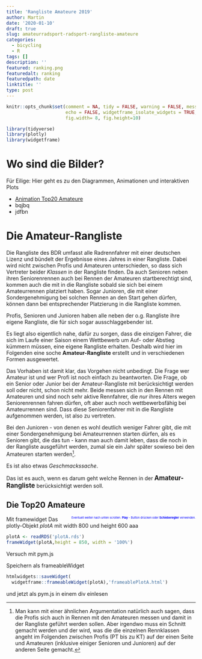 ```yaml
---
title: 'Rangliste Amateure 2019'
author: Martin
date: '2020-01-10'
draft: true
slug: amateurradsport-radsport-rangliste-amateure
categories:
  - bicycling
  - R
tags: []
description: ''
featured: ranking.png
featuredalt: ranking
featuredpath: date
linktitle: ''
type: post
---
```


<style>
#responsive-image {  width: 50%;  height: auto; } 
#fixed-width-flamingo {  width: 500px; } 


aside {
    float: right;
    color: blue;
    max-width: 500px;
    font-size: 1ex;
}

</style>

```r
knitr::opts_chunk$set(comment = NA, tidy = FALSE, warning = FALSE, message = FALSE,
                      echo = FALSE, widgetframe_isolate_widgets = TRUE,
                      fig.width= 8, fig.height=10)

library(tidyverse)
library(plotly)
library(widgetframe)
```

# Wo sind die Bilder?

Für Eilige: Hier geht es zu den Diagrammen, Animationen und interaktiven Plots

+ [Animation Top20 Amateure](#Top20)
+ bqjbq
+ jdfbn



    
# Die Amateur-Rangliste

Die Rangliste des BDR umfasst alle Radrennfahrer mit einer deutschen Lizenz und bündelt der Ergebnisse eines Jahres in einer Rangliste. Dabei wird nicht zwischen Profis und Amateuren unterschieden, so dass sich Vertreter beider _Klassen_ in der Rangliste finden. Da auch Senioren neben ihren Seniorenrennen auch bei Rennen der Amateuren startberechtigt sind, kommen auch die mit in die Rangliste sobald sie sich bei einem Amateurrennen platziert haben. Sogar Junioren, die mit einer Sondergenehmigung bei solchen Rennen an den Start gehen dürfen, können dann bei entsprechender Platzierung in die Rangliste kommen.

Profis, Senioren und Junioren haben alle neben der o.g. Rangliste ihre eigene Rangliste, die für sich sogar ausschlaggebender ist. 

Es liegt also eigentlich nahe, dafür zu sorgen, dass die einzigen Fahrer, die sich im Laufe einer Saison einem Wettbewerb um Auf- oder Abstieg kümmern müssen, eine eigene Rangliste erhalten. Deshalb wird hier im Folgenden eine soche **Amateur-Rangliste** erstellt und in verschiedenen Formen ausgewertet.

Das Vorhaben ist damit klar, das Vorgehen nicht unbedingt. Die Frage wer Amateur ist und wer Profi ist noch einfach zu beantworten. Die Frage, ob ein Senior oder Junior bei der Amateur-Rangliste mit berücksichtigt werden soll oder nicht, schon nicht mehr. Beide messen sich in den Rennen mit Amateuren und sind noch sehr aktive Rennfahrer, die _nur_ ihres Alters wegen Seniorenrennen fahren dürfen, oft aber auch noch wettbewerbsfähig bei Amateurrennen sind. Dass diese Seniorenfahrer mit in die Rangliste aufgenommen werden, ist also zu vertreten. 

Bei den Junioren - von denen es wohl deutlich weniger Fahrer gibt, die mit einer Sondergenehmigung bei Amateurrennen starten dürfen, als es Senioren gibt, die das tun - kann man auch damit leben, dass die noch in der Rangliste ausgeführt werden, zumal sie ein Jahr später sowieso bei den Amateuren starten werden^[Man kann mit einer ähnlichen Argumentation natürlich auch sagen, dass die Profis sich auch in Rennen mit den Amateuren messen und damit in der Rangliste geführt werden sollen. Aber irgendwo muss ein Schnitt gemacht werden und der wird, was die die einzelnen Rennklassen angeht im Folgenden zwischen Profis (PT bis zu KT) auf der einen Seite und Amateuren (inklusive einiger Senioren und Junioren) auf der anderen Seite gemacht.].

Es ist also etwas _Geschmackssache_.

Das ist es auch, wenn es darum geht welche Rennen in der <span style="font-weight:bold; font-size: 1.2em;">Amateur-Rangliste</span> berücksichtigt werden soll. 

## Die Top20 Amateure {#Top20}

<aside>
	Eventuell weiter nach unten scrollen. **Play** - Button drücken oder **Schieberegler** verwenden.
</aside>


Mit framewidget
Das plotly-Objekt _plotA_ mit width 800 und height 600 aaa

```r
plotA <- readRDS('plotA.rds')
frameWidget(plotA,height = 850, width = '100%')

```


Versuch mit pym.js

Speichern als frameableWidget 

```r
htmlwidgets::saveWidget(
  widgetframe::frameableWidget(plotA),'frameablePlotA.html')
```

und jetzt als pym.js in einem div einlesen [](http://blog.apps.npr.org/pym.js/)

<div id="example"></div>
<script type="text/javascript" src="https://pym.nprapps.org/pym.v1.min.js"></script>
<script>
    var pymParent = new pym.Parent('example', 'frameablePlotA.html', {});
</script>


<!-- <iframe width='100%' height='1000' src='https://marblo.shinyapps.io/RL_III/' allowfullscreen></iframe>  -->

 
